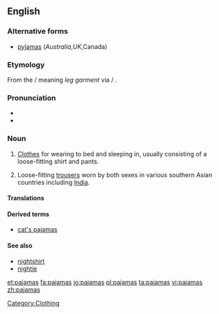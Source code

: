 <!-- NOTE: If you edit this page, please also edit "pyjamas" -->
==English==

===Alternative forms===
* [[pyjamas]] (''Australia'',''UK'',Canada)

===Etymology===
From the {{etyl|fa}} {{fa-Arab|[[پايجامه]]}} {{IPA|/pɑjʤɑme}}/ meaning ''leg garment'' via {{etyl|ur}}/{{etyl|hi}} {{term|पैजामा|sc=Deva}}.

===Pronunciation===
* {{IPA|/pəˈdʒɑ.məz/|/pəˈdʒæ.məz/}}
* {{audio|en-us-pajamas.ogg|Audio (US)}}

===Noun===
{{wikipedia}}
{{en-noun|-}} {{pluralonly}}

# {{US}} [[clothes|Clothes]] for wearing to bed and sleeping in, usually consisting of a loose-fitting shirt and pants.
# Loose-fitting [[trousers]] worn by both sexes in various southern Asian countries including [[India]].

====Translations====
{{trans-see|pyjamas}}

====Derived terms====
* [[cat's pajamas]]

====See also====
* [[nightshirt]]
* [[nightie]]

<!-- NOTE: If you edit this page, please also update "pyjamas" if necessary-->
[[Category:Clothing]]

[[et:pajamas]]
[[fa:pajamas]]
[[io:pajamas]]
[[pl:pajamas]]
[[ta:pajamas]]
[[vi:pajamas]]
[[zh:pajamas]]